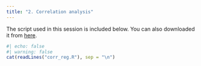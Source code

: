 ```yaml
---
title: "2. Correlation analysis"
---
```


The script used in this session is included below. You can also downloaded it from <a href="corr_reg.R" download>here</a>.

```r
#| echo: false
#| warning: false
cat(readLines("corr_reg.R"), sep = "\n")
```

